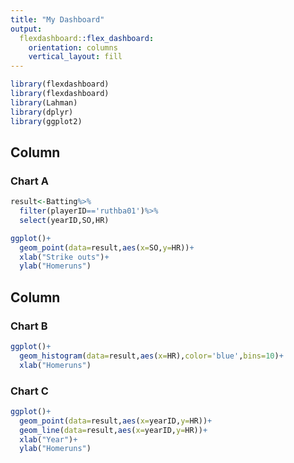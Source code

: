 ```yaml
---
title: "My Dashboard"
output: 
  flexdashboard::flex_dashboard:
    orientation: columns
    vertical_layout: fill
---
```


```r
library(flexdashboard)
library(flexdashboard)
library(Lahman)
library(dplyr)
library(ggplot2)
```

Column {data-width=650}
-----------------------------------------------------------------------

### Chart A

```r
result<-Batting%>%
  filter(playerID=='ruthba01')%>%
  select(yearID,SO,HR)

ggplot()+
  geom_point(data=result,aes(x=SO,y=HR))+
  xlab("Strike outs")+
  ylab("Homeruns")
```

Column {data-width=350}
-----------------------------------------------------------------------

### Chart B

```r
ggplot()+
  geom_histogram(data=result,aes(x=HR),color='blue',bins=10)+
  xlab("Homeruns")
```

### Chart C

```r
ggplot()+
  geom_point(data=result,aes(x=yearID,y=HR))+
  geom_line(data=result,aes(x=yearID,y=HR))+
  xlab("Year")+
  ylab("Homeruns")
```

